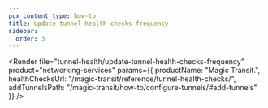 ```yaml
---
pcx_content_type: how-to
title: Update tunnel health checks frequency
sidebar:
  order: 3
---
```



<Render
	file="tunnel-health/update-tunnel-health-checks-frequency"
	product="networking-services"
	params={{
		productName: "Magic Transit.",
		healthChecksUrl: "/magic-transit/reference/tunnel-health-checks/",
		addTunnelsPath: "/magic-transit/how-to/configure-tunnels/#add-tunnels"
	}}
/>
